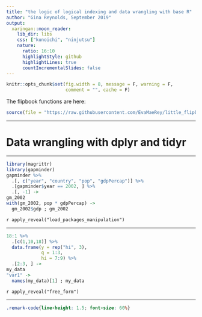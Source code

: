 ```yaml
---
title: "the logic of logical indexing and data wrangling with base R"
author: "Gina Reynolds, September 2019"
output:
  xaringan::moon_reader:
    lib_dir: libs
    css: ["kunoichi", "ninjutsu"]
    nature:
      ratio: 16:10
      highlightStyle: github
      highlightLines: true
      countIncrementalSlides: false
---
```



```r
knitr::opts_chunk$set(fig.width = 8, message = F, warning = F, 
                      comment = "", cache = F)
```

The flipbook functions are here:

```r
source(file = "https://raw.githubusercontent.com/EvaMaeRey/little_flipbooks_library/master/xaringan_reveal_parentheses_balanced.R")
```


---

# Data wrangling with dplyr and tidyr

---

```r
library(magrittr)
library(gapminder)
gapminder %>% 
  .[, c("year", "country", "pop", "gdpPercap")] %>% 
  .[gapminder$year == 2002, ] %>% 
  .[, -1] ->
gm_2002
with(gm_2002, pop * gdpPercap) ->
  gm_2002$gdp ; gm_2002
```

`r apply_reveal("load_packages_manipulation")`

---


```r
18:1 %>% 
  .[c(1,10,18)] %>% 
  data.frame(y = rep("hi", 3),
             q = 1:3,
             hi = 7:9) %>% 
  .[2:3, ] -> 
my_data
"var1" ->
  names(my_data)[1] ; my_data
```

`r apply_reveal("free_form")`

---

```css
.remark-code{line-height: 1.5; font-size: 60%}
```


